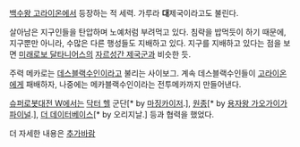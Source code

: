[[백수왕 고라이온]]에서 등장하는 적 세력. 가루라 '''대'''제국이라고도 불린다.

살아남은 지구인들을 탄압하며 노예처럼 부려먹고 있다. 침략을 밥먹듯이 하기 때문에, 지구뿐만 아니라, 수많은 다른 행성들도 지배하고 있다. 지구를 지배하고 있다는 점을 보면 [[미래로보 달타니어스]]의 [[자르성간 제국군]]과 비슷한 듯. 

주력 메카로는 [[데스블랙수인]]이라고 불리는 사이보그. 계속 데스블랙수인들이 [[고라이온]]에게 패배하자, 나중에는 메카블랙수인이라는 전투메카까지 만들어낸다. 

[[슈퍼로봇대전 W]]에서는 [[닥터 헬]] 군단[* by [[마징카이저]].], [[원종]][* by [[용자왕 가오가이가 파이널]].], [[더 데이터베이스]][* by 오리지날.] 등과 협력을 했었다. 

더 자세한 내용은 [[추가바람]] 

